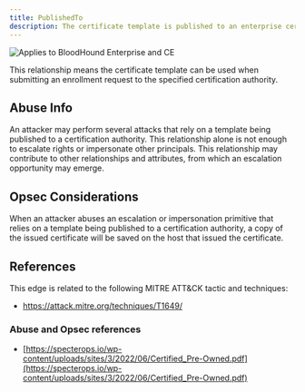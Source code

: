 ```yaml
---
title: PublishedTo
description: The certificate template is published to an enterprise certification authority. 
---
```


<img noZoom src="/assets/enterprise-AND-community-edition-pill-tag.svg" alt="Applies to BloodHound Enterprise and CE"/>

This relationship means the certificate template can be used when submitting an enrollment request to the specified
certification authority.

Abuse Info
----------

An attacker may perform several attacks that rely on a template being published to a certification authority. This relationship alone is not enough to escalate rights or impersonate other principals. This relationship may contribute to other relationships and attributes, from which an escalation opportunity may emerge.

Opsec Considerations
--------------------

When an attacker abuses an escalation or impersonation primitive that relies on a template being published to a certification authority, a copy of the issued certificate will be saved on the host that issued the certificate.

References
----------

This edge is related to the following MITRE ATT&CK tactic and techniques:

* https://attack.mitre.org/techniques/T1649/

### Abuse and Opsec references

* [https://specterops.io/wp-content/uploads/sites/3/2022/06/Certified_Pre-Owned.pdf](https://specterops.io/wp-content/uploads/sites/3/2022/06/Certified_Pre-Owned.pdf)

